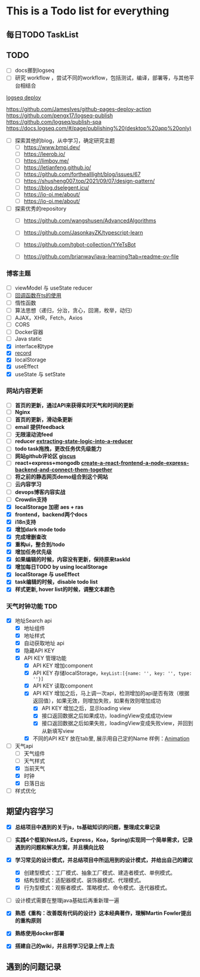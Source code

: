 
# This is a Todo list for everything

## 每日TODO TaskList
<TodoFeature />

## TODO
- [ ] docs挪到logseq
- [ ] 研究 workflow ，尝试不同的workflow，包括测试，编译，部署等，与其他平台相结合

[logseq deploy](/blog/logseqPublished)

https://github.com/JamesIves/github-pages-deploy-action
https://github.com/pengx17/logseq-publish
https://github.com/logseq/publish-spa
https://docs.logseq.com/#/page/publishing%20(desktop%20app%20only)
- [ ] 探索其他的blog，从中学习，确定研究主题
    - [ ] https://www.bmpi.dev/
    - [ ] https://leerob.io/
    - [ ] https://limboy.me/
    - [ ] https://letianfeng.github.io/
    - [ ] https://github.com/forthealllight/blog/issues/67
    - [ ] https://shusheng007.top/2021/09/07/design-pattern/
    - [ ] https://blog.dselegent.icu/
    - [ ] https://io-oi.me/about/
    - [ ] https://io-oi.me/about/
- [ ] 探索优秀的repository
    - [ ] https://github.com/wangshusen/AdvancedAlgorithms
    - [ ] https://github.com/JasonkayZK/typescript-learn
    - [ ] https://github.com/tgbot-collection/YYeTsBot
    - [ ] https://github.com/brianway/java-learning?tab=readme-ov-file


### **博客主题**
  - [ ] viewModel 与 useState reducer
  - [ ] [回调函数在ts的使用](https://www.tslang.cn/docs/handbook/declaration-files/do-s-and-don-ts.html)
  - [ ] 惰性函数
  - [ ] 算法思想（递归，分治，贪心，回溯，枚举，动归）
  - [ ] AJAX，XHR，Fetch，Axios
  - [ ] CORS
  - [ ] Docker容器
  - [ ] Java static
  - [x] interface和type
  - [x] [record](https://zhuanlan.zhihu.com/p/356662885)
  - [x] localStorage
  - [x] useEffect
  - [x] useState 与 setState

### 网站内容更新
- [ ] **首页的更新，通过API来获得实时天气和时间的更新**
- [ ] **Nginx**
- [ ] **首页的更新，滑动条更新**
- [ ] **email 提供feedback**
- [ ] **无限滚动流feed**
- [ ] **reducer [extracting-state-logic-into-a-reducer](https://zh-hans.react.dev/learn/extracting-state-logic-into-a-reducer)**
- [ ] **todo task拖拽，更改任务优先级能力**
- [ ] **网站github评论区 [giscus](https://giscus.app/zh-CN)**
- [ ] **react+express+mongodb [create-a-react-frontend-a-node-express-backend-and-connect-them-together](https://www.freecodecamp.org/chinese/news/create-a-react-frontend-a-node-express-backend-and-connect-them-together/)**
- [ ] **将之前的静态网页demo组合到这个网站**
- [ ] **云内容学习**
- [ ] **devops博客内容实战**
- [ ] **Crowdin支持**
- [x] **localStorage 加密 aes + ras**
- [x] **frontend，backend两个docs**
- [x] **i18n支持**
- [x] **增加dark mode todo**
- [x] **完成增删查改**
- [x] **重构ui，整合到/todo**
- [x] **增加任务优先级**
- [x] **如果编辑的时候，内容没有更新，保持原来taskId**
- [x] **增加每日TODO by using localStorage**
- [x] **localStorage 与 useEffect**
- [x] **task编辑的时候，disable todo list**
- [x] **样式更新, hover list的时候，调整文本颜色**

### 天气时钟功能 TDD
- [x] 地址Search api
    - [x] 地址组件
    - [x] 地址样式
    - [x] 自动获取地址 api
    - [x] 隐藏API KEY
    - [x] API KEY 管理功能
        - [x] API KEY 增加component
        - [x] API KEY 存储localStorage，`keyList:[{name: '', key: '', type: ''}]`
        - [x] API KEY 读取component
        - [x] API KEY 增加之后，马上调一次api，检测增加的api是否有效（根据返回值），如果无效，则增加失败，如果有效则增加成功
            - [x] API KEY 增加之后，显示loading view
            - [x] 接口返回数据之后如果成功，loadingView变成成功view
            - [x] 接口返回数据之后如果失败，loadingView变成失败view，并回到从新填写view
        - [x] 不同的API KEY 放在tab里, 展示用自己定的Name 样例：[Animation](https://mui.com/material-ui/react-floating-action-button/#animation)
- [ ] 天气api
    - [ ] 天气组件
    - [ ] 天气样式
    - [x] 当前天气
    - [x] 时钟
    - [x] 日落日出
- [ ] 样式优化

## 期望内容学习
- [x] **总结项目中遇到的关于js，ts基础知识的问题，整理成文章记录**
- [ ] **实践4个框架(NestJS，Express，Koa，Spring)实现同一个简单需求，记录遇到的问题和解决方案，并且横向比较**
- [x] **学习常见的设计模式，并总结项目中所运用到的设计模式，并给出自己的建议**
    - [x] 创建型模式：工厂模式、抽象工厂模式、建造者模式、单例模式。
    - [x] 结构型模式：适配器模式、装饰器模式、代理模式。
    - [x] 行为型模式：观察者模式、策略模式、命令模式、迭代器模式。
- [ ] 设计模式需要在整理java基础后再重新理一遍
- [x] **熟悉《重构：改善既有代码的设计》这本经典著作，理解Martin Fowler提出的重构原则**
- [x] **熟练使用docker部署**
- [x] **搭建自己的wiki，并且将学习记录上传上去**


## 遇到的问题记录






